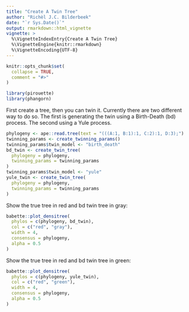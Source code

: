 ```yaml
---
title: "Create A Twin Tree"
author: "Richèl J.C. Bilderbeek"
date: "`r Sys.Date()`"
output: rmarkdown::html_vignette
vignette: >
  %\VignetteIndexEntry{Create A Twin Tree}
  %\VignetteEngine{knitr::rmarkdown}
  %\VignetteEncoding{UTF-8}
---
```


```r
knitr::opts_chunk$set(
  collapse = TRUE,
  comment = "#>"
)
```

```r
library(pirouette)
library(phangorn)
```

First create a tree, then you can twin it. Currently there are two different way to do so.
The first is generating the twin using a Birth-Death (bd) process. The second using a Yule process.

```r
phylogeny <- ape::read.tree(text = "(((A:1, B:1):1, C:2):1, D:3);")
twinning_params <- create_twinning_params()
twinning_params$twin_model <- "birth_death"
bd_twin <- create_twin_tree(
  phylogeny = phylogeny,
  twinning_params = twinning_params
)
twinning_params$twin_model <- "yule"
yule_twin <- create_twin_tree(
  phylogeny = phylogeny,
  twinning_params = twinning_params
)
```

Show the true tree in red and bd twin tree in gray:

```r
babette::plot_densitree(
  phylos = c(phylogeny, bd_twin), 
  col = c("red", "gray"), 
  width = 4,
  consensus = phylogeny,
  alpha = 0.5
)
```

Show the true tree in red and bd twin tree in green:

```r
babette::plot_densitree(
  phylos = c(phylogeny, yule_twin), 
  col = c("red", "green"), 
  width = 4,
  consensus = phylogeny,
  alpha = 0.5
)
```
